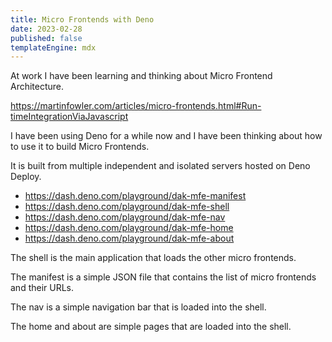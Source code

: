 ```yaml
---
title: Micro Frontends with Deno
date: 2023-02-28
published: false
templateEngine: mdx
---
```


At work I have been learning and thinking about Micro Frontend Architecture.

https://martinfowler.com/articles/micro-frontends.html#Run-timeIntegrationViaJavascript

I have been using Deno for a while now and I have been thinking about how to use it to build Micro Frontends.

<IframeEmbed src="https://dak-mfe-shell.deno.dev/" />

It is built from multiple independent and isolated servers hosted on Deno Deploy.

- https://dash.deno.com/playground/dak-mfe-manifest
- https://dash.deno.com/playground/dak-mfe-shell
- https://dash.deno.com/playground/dak-mfe-nav
- https://dash.deno.com/playground/dak-mfe-home
- https://dash.deno.com/playground/dak-mfe-about

The shell is the main application that loads the other micro frontends.

The manifest is a simple JSON file that contains the list of micro frontends and their URLs.

The nav is a simple navigation bar that is loaded into the shell.

The home and about are simple pages that are loaded into the shell.
